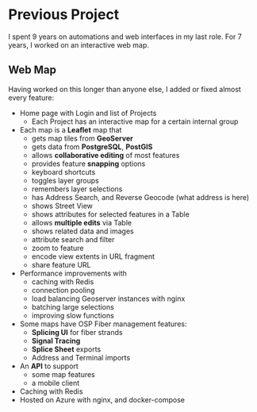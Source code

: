 # Previous Project

I spent 9 years on automations and web interfaces in my last role.
For 7 years, I worked on an interactive web map.

## Web Map

Having worked on this longer than anyone else, I added or fixed almost
every feature:

- Home page with Login and list of Projects
  - Each Project has an interactive map for a certain internal group
- Each map is a **Leaflet** map that
  - gets map tiles from **GeoServer**
  - gets data from **PostgreSQL**, **PostGIS**
  - allows **collaborative editing** of most features
  - provides feature **snapping** options
  - keyboard shortcuts
  - toggles layer groups
  - remembers layer selections
  - has Address Search, and Reverse Geocode (what address is here)
  - shows Street View
  - shows attributes for selected features in a Table
  - allows **multiple edits** via Table
  - shows related data and images
  - attribute search and filter
  - zoom to feature
  - encode view extents in URL fragment
  - share feature URL
- Performance improvements with
  - caching with Redis
  - connection pooling
  - load balancing Geoserver instances with nginx
  - batching large selections
  - improving slow functions
- Some maps have OSP Fiber management features:
  - **Splicing UI** for fiber strands
  - **Signal Tracing**
  - **Splice Sheet** exports
  - Address and Terminal imports
- An **API** to support
  - some map features
  - a mobile client
- Caching with Redis
- Hosted on Azure with nginx, and docker-compose
